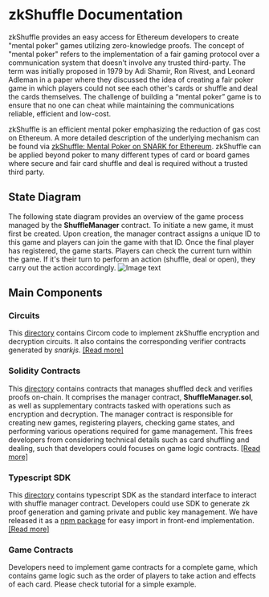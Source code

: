
# zkShuffle Documentation
zkShuffle provides an easy access for Ethereum developers to create "mental poker" games utilizing zero-knowledge proofs.
The concept of "mental poker" refers to the implementation of a fair gaming protocol over a communication system that doesn't involve any trusted third-party.
The term was initially proposed in 1979 by Adi Shamir, Ron Rivest, and Leonard Adleman in a paper where they discussed the idea of creating a fair poker game in which players could not see each other's cards or shuffle and deal the cards themselves.
The challenge of building a “mental poker” game is to ensure that no one can cheat while maintaining the communications reliable, efficient and low-cost.

zkShuffle is an efficient mental poker emphasizing the reduction of gas cost on Ethereum.
A more detailed description of the underlying mechanism can be found via [zkShuffle: Mental Poker on SNARK for Ethereum](https://hackmd.io/xj--HI7sTl2T3fbK1NONtQ).
zkShuffle can be applied beyond poker to many different types of card or board games where secure and fair card shuffle and deal is required without a trusted third party.

## State Diagram
The following state diagram provides an overview of the game process managed by the **ShuffleManager** contract.
To initiate a new game, it must first be created.
Upon creation, the manager contract assigns a unique ID to this game and players can join the game with that ID.
Once the final player has registered, the game starts.
Players can check the current turn within the game.
If it's their turn to perform an action (shuffle, deal or open), they carry out the action accordingly.
![Image text](public/images/SimpleStateDiagram.svg)

## Main Components

### Circuits
This [directory](https://github.com/Poseidon-ZKP/Poseidon-ZKP/tree/main/packages/circuits) contains Circom code to implement zkShuffle encryption and decryption circuits. 
It also contains the corresponding verifier contracts generated by *snarkjs*. [[Read more]](https://hackmd.io/xj--HI7sTl2T3fbK1NONtQ)

### Solidity Contracts
This [directory](https://github.com/Poseidon-ZKP/Poseidon-ZKP/tree/main/packages/contracts/contracts/shuffle) contains contracts that manages shuffled deck and verifies proofs on-chain. 
It comprises the manager contract, **ShuffleManager.sol**, as well as supplementary contracts tasked with operations such as encryption and decryption.
The manager contract is responsible for creating new games, registering players, checking game states, and performing various operations required for game management.
This frees developers from considering technical details such as card shuffling and dealing, such that developers could focuses on game logic contracts.
[[Read more]](https://poseidon-docs.vercel.app/solidityInterface/satori)

### Typescript SDK
This [directory](https://github.com/Poseidon-ZKP/zkShuffle/tree/main/packages/jssdk) contains typescript SDK as the standard interface to interact with shuffle manager contract.
Developers could use SDK to generate zk proof generation and gaming private and public key management.
We have released it as a [npm package](https://www.npmjs.com/search?q=%40poseidon-zkp) for easy import in front-end implementation.
[[Read more]](https://poseidon-docs.vercel.app/SDKInterface/zkShuffle)

### Game Contracts
Developers need to implement game contracts for a complete game, which contains game logic such as the order of players to take action and effects of each card.
Please check tutorial for a simple example.
